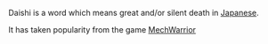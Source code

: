 Daishi is a word which means great and/or silent death in [[Japanese]].

It has taken popularity from the game [[MechWarrior]]
